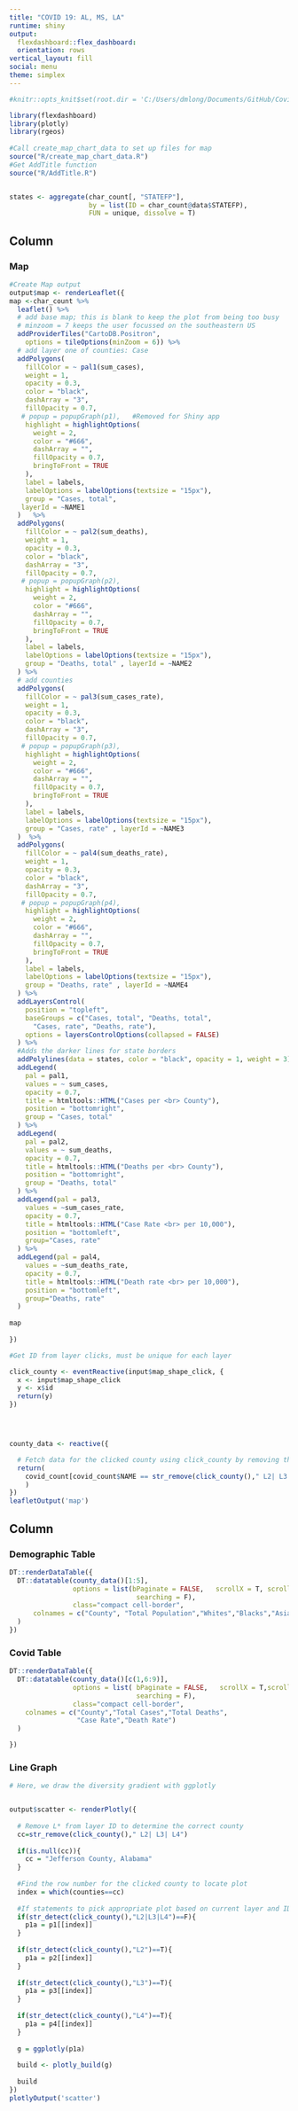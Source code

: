 ```yaml
---
title: "COVID 19: AL, MS, LA"
runtime: shiny
output: 
  flexdashboard::flex_dashboard:
  orientation: rows
vertical_layout: fill
social: menu
theme: simplex
---
```


```r
#knitr::opts_knit$set(root.dir = 'C:/Users/dmlong/Documents/GitHub/Covid19-Maps' )

library(flexdashboard)  
library(plotly) 
library(rgeos)
    
#Call create_map_chart_data to set up files for map
source("R/create_map_chart_data.R")
#Get AddTitle function
source("R/AddTitle.R")


states <- aggregate(char_count[, "STATEFP"], 
                    by = list(ID = char_count@data$STATEFP), 
                    FUN = unique, dissolve = T)


```


Column {data-width=650}
-----------------------------------------------------------------------

### Map 

```r

#Create Map output
output$map <- renderLeaflet({
map <-char_count %>%
  leaflet() %>%
  # add base map; this is blank to keep the plot from being too busy
  # minzoom = 7 keeps the user focussed on the southeastern US
  addProviderTiles("CartoDB.Positron", 
    options = tileOptions(minZoom = 6)) %>%
  # add layer one of counties: Case
  addPolygons(
    fillColor = ~ pal1(sum_cases),
    weight = 1,
    opacity = 0.3,
    color = "black",
    dashArray = "3",
    fillOpacity = 0.7,
   # popup = popupGraph(p1),   #Removed for Shiny app
    highlight = highlightOptions(
      weight = 2,
      color = "#666",
      dashArray = "",
      fillOpacity = 0.7,
      bringToFront = TRUE
    ),
    label = labels,
    labelOptions = labelOptions(textsize = "15px"),
    group = "Cases, total",
   layerId = ~NAME1
  )   %>%
  addPolygons(
    fillColor = ~ pal2(sum_deaths),
    weight = 1,
    opacity = 0.3,
    color = "black",
    dashArray = "3",
    fillOpacity = 0.7,
   # popup = popupGraph(p2),
    highlight = highlightOptions(
      weight = 2,
      color = "#666",
      dashArray = "",
      fillOpacity = 0.7,
      bringToFront = TRUE
    ),
    label = labels,
    labelOptions = labelOptions(textsize = "15px"),
    group = "Deaths, total" , layerId = ~NAME2
  ) %>%
  # add counties
  addPolygons(
    fillColor = ~ pal3(sum_cases_rate),
    weight = 1,
    opacity = 0.3,
    color = "black",
    dashArray = "3",
    fillOpacity = 0.7,
   # popup = popupGraph(p3),
    highlight = highlightOptions(
      weight = 2,
      color = "#666",
      dashArray = "",
      fillOpacity = 0.7,
      bringToFront = TRUE
    ),
    label = labels,
    labelOptions = labelOptions(textsize = "15px"),
    group = "Cases, rate" , layerId = ~NAME3
  )  %>%
  addPolygons(
    fillColor = ~ pal4(sum_deaths_rate),
    weight = 1,
    opacity = 0.3,
    color = "black",
    dashArray = "3",
    fillOpacity = 0.7,
   # popup = popupGraph(p4),
    highlight = highlightOptions(
      weight = 2,
      color = "#666",
      dashArray = "",
      fillOpacity = 0.7,
      bringToFront = TRUE
    ),
    label = labels,
    labelOptions = labelOptions(textsize = "15px"),
    group = "Deaths, rate" , layerId = ~NAME4
  ) %>% 
  addLayersControl(
    position = "topleft",
    baseGroups = c("Cases, total", "Deaths, total", 
      "Cases, rate", "Deaths, rate"),
    options = layersControlOptions(collapsed = FALSE)
  ) %>% 
  #Adds the darker lines for state borders
  addPolylines(data = states, color = "black", opacity = 1, weight = 3) %>%
  addLegend(
    pal = pal1,
    values = ~ sum_cases,
    opacity = 0.7,
    title = htmltools::HTML("Cases per <br> County"),
    position = "bottomright",
    group = "Cases, total"
  ) %>%
  addLegend(
    pal = pal2,
    values = ~ sum_deaths,
    opacity = 0.7,
    title = htmltools::HTML("Deaths per <br> County"),
    position = "bottomright",
    group = "Deaths, total"
  ) %>%
  addLegend(pal = pal3,
    values = ~sum_cases_rate,
    opacity = 0.7,
    title = htmltools::HTML("Case Rate <br> per 10,000"),
    position = "bottomleft",
    group="Cases, rate"
  ) %>% 
  addLegend(pal = pal4,
    values = ~sum_deaths_rate,
    opacity = 0.7,
    title = htmltools::HTML("Death rate <br> per 10,000"),
    position = "bottomleft",
    group="Deaths, rate"
  ) 
  
map
  
})  

#Get ID from layer clicks, must be unique for each layer

click_county <- eventReactive(input$map_shape_click, {
  x <- input$map_shape_click
  y <- x$id
  return(y)
})




county_data <- reactive({

  # Fetch data for the clicked county using click_county by removing the L* from the   # string which was added to create uniqueness
  return(
    covid_count[covid_count$NAME == str_remove(click_county()," L2| L3| L4"),] %>% select(NAME,pop,white,black,asian,sum_cases,sum_deaths,sum_cases_rate,sum_deaths_rate)
    )
})
leafletOutput('map')  


```

Column {data-width=350}
-----------------------------------------------------------------------

### Demographic Table {data-height=250}

```r


DT::renderDataTable({
  DT::datatable(county_data()[1:5], 
                options = list(bPaginate = FALSE,   scrollX = T, scrollY=T,
                                searching = F),
                class="compact cell-border",
      colnames = c("County", "Total Population","Whites","Blacks","Asians")
  )
})


```

### Covid Table {data-height=250}

```r


DT::renderDataTable({
  DT::datatable(county_data()[c(1,6:9)], 
                options = list( bPaginate = FALSE,   scrollX = T,scrollY=T,
                                searching = F),
                class="compact cell-border",
    colnames = c("County","Total Cases","Total Deaths",
                 "Case Rate","Death Rate")
  )

})


```

### Line Graph {data-height=500}

```r
# Here, we draw the diversity gradient with ggplotly


output$scatter <- renderPlotly({
  
  # Remove L* from layer ID to determine the correct county
  cc=str_remove(click_county()," L2| L3| L4")
  
  if(is.null(cc)){
    cc = "Jefferson County, Alabama"
  }
  
  #Find the row number for the clicked county to locate plot
  index = which(counties==cc)
  
  #If statements to pick appropriate plot based on current layer and ID
  if(str_detect(click_county(),"L2|L3|L4")==F){
    p1a = p1[[index]]
  }
  
  if(str_detect(click_county(),"L2")==T){
    p1a = p2[[index]]
  }
  
  if(str_detect(click_county(),"L3")==T){
    p1a = p3[[index]]
  }
  
  if(str_detect(click_county(),"L4")==T){
    p1a = p4[[index]]
  }
  
  g = ggplotly(p1a)
  
  build <- plotly_build(g)
  
  build
})
plotlyOutput('scatter')

```

